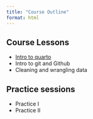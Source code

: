 ```yaml
---
title: "Course Outline"
format: html
---
```


## Course Lessons

- [Intro to quarto](scripts/Intro-quarto.html)
- Intro to git and Github
- Cleaning and wrangling data

## Practice sessions

- Practice I
- Practice II